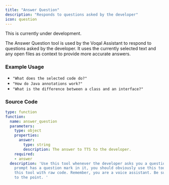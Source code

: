 ```yaml
---
title: "Answer Question"
description: "Responds to questions asked by the developer"
icon: question
---
```


<Warning>This is currently under development.</Warning>

The Answer Question tool is used by the Voqal Assistant to respond to questions asked by the developer.
It uses the currently selected text and any open files as context to provide more accurate answers.

### Example Usage

- `"What does the selected code do?"`
- `"How do Java annotations work?"`
- `"What is the difference between a class and an interface?"`

### Source Code

```yaml
type: function
function:
  name: answer_question
  parameters:
    type: object
    properties:
      answer:
        type: string
        description: The answer to TTS to the developer.
    required:
    - answer
  description: 'Use this tool whenever the developer asks you a question. If the developer''s
    prompt has a question mark in it, you should obviously use this tool. Never call
    this tool with raw code. Remember, you are a voice assistant. Be succinct and
    to the point. '
```